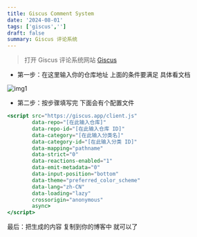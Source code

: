 ```yaml
---
title: Giscus Comment System
date: '2024-08-01'
tags: ['giscus','']
draft: false
summary: Giscus 评论系统
---
```



> 打开 Giscus 评论系统网站
<a href='https://giscus.app/zh-CN' target="_blank">Giscus</a>


- 第一步：在这里输入你的仓库地址 上面的条件要满足 具体看文档

![img1](/static/images/giscus-image1.png)


- 第二步：按步骤填写完 下面会有个配置文件
```jsx
<script src="https://giscus.app/client.js"
        data-repo="[在此输入仓库]"
        data-repo-id="[在此输入仓库 ID]"
        data-category="[在此输入分类名]"
        data-category-id="[在此输入分类 ID]"
        data-mapping="pathname"
        data-strict="0"
        data-reactions-enabled="1"
        data-emit-metadata="0"
        data-input-position="bottom"
        data-theme="preferred_color_scheme"
        data-lang="zh-CN"
        data-loading="lazy"
        crossorigin="anonymous"
        async>
</script>
```

最后：把生成的内容 复制到你的博客中 就可以了